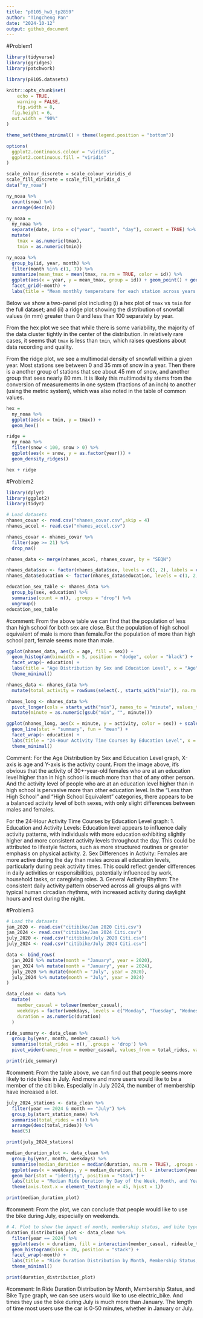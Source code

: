 ```yaml
---
title: "p8105_hw3_tp2859"
author: "Tingcheng Pan"
date: "2024-10-12"
output: github_document
---
```


#Problem1
```r
library(tidyverse)
library(ggridges)
library(patchwork)

library(p8105.datasets)

knitr::opts_chunk$set(
	echo = TRUE,
	warning = FALSE,
	fig.width = 8, 
  fig.height = 6,
  out.width = "90%"
)

theme_set(theme_minimal() + theme(legend.position = "bottom"))

options(
  ggplot2.continuous.colour = "viridis",
  ggplot2.continuous.fill = "viridis"
)

scale_colour_discrete = scale_colour_viridis_d
scale_fill_discrete = scale_fill_viridis_d
data("ny_noaa")
```

```r
ny_noaa %>% 
  count(snow) %>%
  arrange(desc(n))

ny_noaa = 
  ny_noaa %>% 
  separate(date, into = c("year", "month", "day"), convert = TRUE) %>% 
  mutate(
    tmax = as.numeric(tmax),
    tmin = as.numeric(tmin))
```
```r
ny_noaa %>% 
  group_by(id, year, month) %>% 
  filter(month %in% c(1, 7)) %>% 
  summarize(mean_tmax = mean(tmax, na.rm = TRUE, color = id)) %>% 
  ggplot(aes(x = year, y = mean_tmax, group = id)) + geom_point() + geom_path() +
  facet_grid(~month) +
  labs(title = "Mean monthly temperature for each station across years for January and July")
```
Below we show a two-panel plot including (i) a hex plot of `tmax` vs `tmin` for the full dataset; and (ii) a ridge plot showing the distribution of snowfall values (in mm) greater than 0 and less than 100 separately by year. 

From the hex plot we see that while there is some variability, the majority of the data cluster tightly in the center of the distribution. In relatively rare cases, it seems that `tmax` is less than `tmin`, which raises questions about data recording and quality.

From the ridge plot, we see a multimodal density of snowfall within a given year. Most stations see between 0 and  35 mm of snow in a year. Then there is a another group of stations that see about 45 mm of snow, and another group that sees nearly 80 mm. It is likely this multimodality stems from the conversion of measurements in one system (fractions of an inch) to another (using the metric system), which was also noted in the table of common values. 

```r
hex = 
  ny_noaa %>% 
  ggplot(aes(x = tmin, y = tmax)) + 
  geom_hex()

ridge = 
  ny_noaa %>% 
  filter(snow < 100, snow > 0) %>%
  ggplot(aes(x = snow, y = as.factor(year))) + 
  geom_density_ridges()

hex + ridge

```

#Problem2
```r
library(dplyr)
library(ggplot2)
library(tidyr)

# Load datasets
nhanes_covar <- read.csv("nhanes_covar.csv",skip = 4)
nhanes_accel <- read.csv("nhanes_accel.csv")
```

```r
nhanes_covar <- nhanes_covar %>%
  filter(age >= 21) %>%
  drop_na()

nhanes_data <- merge(nhanes_accel, nhanes_covar, by = "SEQN")

nhanes_data$sex <- factor(nhanes_data$sex, levels = c(1, 2), labels = c("Male", "Female"))
nhanes_data$education <- factor(nhanes_data$education, levels = c(1, 2, 3), labels = c("Less than high school", "High school equivalent", "More than high school"))

education_sex_table <- nhanes_data %>%
  group_by(sex, education) %>%
  summarise(count = n(), .groups = "drop") %>%
  ungroup()
education_sex_table
```

#comment:
From the above table we can find that the population of less than high school for both sex are close. But the population of high school equivalent of male is more than female.For the population of more than high school part, female seems more than male.
```r
ggplot(nhanes_data, aes(x = age, fill = sex)) +
  geom_histogram(binwidth = 5, position = "dodge", color = "black") +
  facet_wrap(~ education) +
  labs(title = "Age Distribution by Sex and Education Level", x = "Age", y = "Activity Count") +
  theme_minimal()

nhanes_data <- nhanes_data %>%
  mutate(total_activity = rowSums(select(., starts_with("min")), na.rm = TRUE))

nhanes_long <- nhanes_data %>%
  pivot_longer(cols = starts_with("min"), names_to = "minute", values_to = "activity") %>%
  mutate(minute = as.numeric(gsub("min", "", minute)))

ggplot(nhanes_long, aes(x = minute, y = activity, color = sex)) + scale_color_manual(values = c("Male" = "lightblue", "Female" = "pink"))+
  geom_line(stat = "summary", fun = "mean") +
  facet_wrap(~ education) +
  labs(title = "24-Hour Activity Time Courses by Education Level", x = "Minute of the Day", y = "Average Activity") +
  theme_minimal()
```
Comment:
For the Age Distribution by Sex and Education Level graph, X-axis is age and Y-axis is the activity count. From the image above, it's obvious that the activity of 30+-year-old females who are at an education level higher than in high school is much more than that of any other person. And the activity level of people who are at an education level higher than in high school is pervasive more than other education level. In the "Less than High School" and "High School Equivalent" categories, there appears to be a balanced activity level of both sexes, with only slight differences between males and females.

For the 24-Hour Activity Time Courses by Education Level graph:
1. Education and Activity Levels: Education level appears to influence daily activity patterns, with individuals with more education exhibiting slightly higher and more consistent activity levels throughout the day. This could be attributed to lifestyle factors, such as more structured routines or greater emphasis on physical activity.
2. Sex Differences in Activity: Females are more active during the day than males across all education levels, particularly during peak activity times. This could reflect gender differences in daily activities or responsibilities, potentially influenced by work, household tasks, or caregiving roles.
3. General Activity Rhythm: The consistent daily activity pattern observed across all groups aligns with typical human circadian rhythms, with increased activity during daylight hours and rest during the night.


#Problem3
```r
# Load the datasets
jan_2020 <- read.csv("citibike/Jan 2020 Citi.csv")
jan_2024 <- read.csv("citibike/Jan 2024 Citi.csv")
july_2020 <- read.csv("citibike/July 2020 Citi.csv")
july_2024 <- read.csv("citibike/July 2024 Citi.csv")

data <- bind_rows(
  jan_2020 %>% mutate(month = "January", year = 2020),
  jan_2024 %>% mutate(month = "January", year = 2024),
  july_2020 %>% mutate(month = "July", year = 2020),
  july_2024 %>% mutate(month = "July", year = 2024)
)

data_clean <- data %>%
  mutate(
    member_casual = tolower(member_casual),
    weekdays = factor(weekdays, levels = c("Monday", "Tuesday", "Wednesday", "Thursday", "Friday", "Saturday", "Sunday")),
    duration = as.numeric(duration)
  )

ride_summary <- data_clean %>%
  group_by(year, month, member_casual) %>%
  summarise(total_rides = n(), .groups = 'drop') %>%
  pivot_wider(names_from = member_casual, values_from = total_rides, values_fill = 0)

print(ride_summary)

```
#comment:
From the table above, we can find out that people seems more likely to ride bikes in July. And more and more users would like to be a member of the citi bike. Especially in July 2024, the number of membership have increased a lot.
```r
july_2024_stations <- data_clean %>%
  filter(year == 2024 & month == "July") %>%
  group_by(start_station_name) %>%
  summarise(total_rides = n()) %>%
  arrange(desc(total_rides)) %>%
  head(5)

print(july_2024_stations)
```

```r
median_duration_plot <- data_clean %>%
  group_by(year, month, weekdays) %>%
  summarise(median_duration = median(duration, na.rm = TRUE), .groups = 'drop') %>%
  ggplot(aes(x = weekdays, y = median_duration, fill = interaction(year, month))) +
  geom_bar(stat = "identity", position = "stack") +
  labs(title = "Median Ride Duration by Day of the Week, Month, and Year", x = "Day of the Week", y = "Median Duration (minutes)") +
  theme(axis.text.x = element_text(angle = 45, hjust = 1))

print(median_duration_plot)
```

#comment:
From the plot, we can conclude that people would like to use the bike during July, especially on weekends.

```r
# 4. Plot to show the impact of month, membership status, and bike type on the distribution of ride duration (2024 data)
duration_distribution_plot <- data_clean %>%
  filter(year == 2024) %>%
  ggplot(aes(x = duration, fill = interaction(member_casual, rideable_type))) +
  geom_histogram(bins = 20, position = "stack") +
  facet_wrap(~month) +
  labs(title = "Ride Duration Distribution by Month, Membership Status, and Bike Type (2024)", x = "Duration (minutes)", y = "Count") +
  theme_minimal()

print(duration_distribution_plot)
```
#comment:
In Ride Duration Distribution by Month, Membership Status, and Bike Type graph, we can see users would like to use electric_bike. And times they use the bike during July is much more than January. The length of time most users use the car is 0-50 minutes, whether in January or July.
